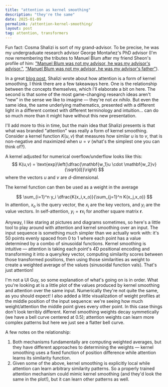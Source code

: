 ```yaml
---
title: "attention as kernel smoothing"
description: "they're the same"
date: 2025-01-09
permalink: /attention-kernel-smoothing/
layout: post
tag: attention, transformers
---
```


<div class="post-content">
  <p>
  Fun fact: Cosma Shalizi is sort of my grand-advisor. To be precise, he was my undergraduate research advisor George Montañez's PhD advisor (I'm now remembering the tributes to Manuel Blum after my friend Sheon's profile of him: <a href="https://x.com/fortnow/status/1717525036330856690">"Manuel Blum was not my advisor, he was my advisor's advisor."</a>, <a href="https://x.com/Aaroth/status/1717551863359488027">"Manuel Blum was not my advisor, he was my advisor's father"</a>). 

  In a great [blog post](https://bactra.org/notebooks/nn-attention-and-transformers.html), Shalizi wrote about how attention is a form of kernel smoothing. I think there are a few takeaways here. One is the relationship between the concepts themselves, which I'll elaborate a bit on here. The second is that some of the most game-changing research ideas aren't "new" in the sense we like to imagine — they're not _ex nihilo_. But even the same idea, the same underlying mathematics, presented with a different light in a different context with different terminology and intuition... can do so much more than it might have without this new presentation. 

  I'll add more to this in time, but the main idea that Shalizi presents is that what was branded "attention" was really a form of kernel smoothing. Consider a kernel function $K(u,v)$ that measures how similar $u$ is to $v$, that is non-negative and maximized when $u = v$ (what's the simplest one you can think of?). 

  A kernel adjusted for numerical overflow/underflow looks like this:
  $$ K(u,v) = \text{exp}\left(\dfrac{\mathbf{w_1}u \cdot \mathbf{w_2}v}{\sqrt{d}}\right) $$
  where the vectors $u$ and $v$ are $d$-dimensional. 

  The kernel function can then be used as a weight in the average

  $$ \sum_{i=1}^n y_i \dfrac{K(x_i,x_o)}{\sum_{j=1}^n K(x_j,x_o)} $$
  In attention, $x_o$ is the query vector, the $x_i$ are the key vectors, and $y_i$ are the value vectors. In self-attention, $y_i = \mathbf{r}x_i$ for another square matrix $\mathbf{r}$. 

  Anyway, I like staring at pictures and diagrams sometimes, so here's a little tool to play around with attention and kernel smoothing over an input. The input sequence is something much simpler than we actually work with: it's 50 points evenly spaced from 0 to 1 where each point has a value determined by a combo of sinusoidal functions. Kernel smoothing is intuitive — attention is taking each point's 4D positional encoding and transforming it into a query/key vector, computing similarity scores between those transformed positions, then using those similarities as weight to create a weighted average of the values (sinusoidal function vals). That's just attention!
  
  I'm not a UI Guy, so some explanation of what's going on is in order. What you're looking at is a little plot of the values produced by kernel smoothing and attention over the same input. Numerically they're not quite the same, as you should expect! I also added a little visualization of weight profiles at the middle position of the input sequence: we're seeing how much weight/attention the middle point gives every other point. In this case things don't look terribly different. Kernel smoothing weights decay symmetically (we have a bell curve centered at 0.5); attention weights can learn more complex patterns but here we just see a flatter bell curve. 

  A few notes on the relationship:
  1. Both mechanisms fundamentally are computing weighted averages, but they have different approaches to determining the weights — kernel smoothing uses a fixed function of position difference while attention learns its similarity function. 
  2. Given some of the above, kernel smoothing is explicitly local while attention can learn arbitrary similarity patterns. So a properly trained attention mechanism could mimic kernel smoothing (and they'd look the same in the plot!), but it can learn other patterns as well. 
  </p>
  <br>

  <div id="attention-explorer-root"></div>
</div>

<script src="https://unpkg.com/react@18/umd/react.production.min.js"></script>
<script src="https://unpkg.com/react-dom@18/umd/react-dom.production.min.js"></script>
<script src="/js/attention-explorer.bundle.js"></script>